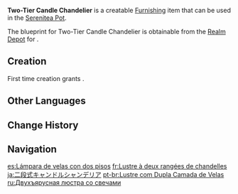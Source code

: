 {{Furnishing Infobox
|id             = 360401
|image          = Item Two-Tier Candle Chandelier.png
|category       = Decoration
|subcategory    = Ceiling Lamp
|quality        = 3
|adeptal_energy = 60
|load           = 305
|reduced_load   = 305
|description    = An elegant candle-lit chandelier with a two-tiered design for superior illumination. It also has a nice warming effect, with the only downside being the trouble it takes to replace any burnt-out candles.
|blueprint      = Realm Depot
}}
'''Two-Tier Candle Chandelier''' is a creatable [[Furnishing]] item that can be used in the [[Serenitea Pot]].

The blueprint for Two-Tier Candle Chandelier is obtainable from the [[Realm Depot]] for {{Item|Realm Currency|24|x=160}}.

==Creation==
First time creation grants {{Item|Trust|24|x=60}}.
{{Recipe
|type = Creation
|time = 14h
|Birch Wood = 4
|Iron Chunk = 8
|sort = Birch Wood;Iron Chunk
}}

==Other Languages==
{{Other Languages
|en      = Two-Tier Candle Chandelier
|zhs     = 双层烛台吊灯
|zhs_rm  = Shuāngcéng Zhútái Diàodēng
|zht     = 雙層燭臺吊燈
|zht_rm  = Shuāngcéng Zhútái Diàodēng
|zh_tl   = 
|ja      = 二段式キャンドルシャンデリア
|ja_rm   = Nidan-shiki Kyandoru Shanderia
|ja_tl   = 
|ko      = 2단 촛대 샹들리에
|ko_rm   = Idan Chotdae Syangdeullie
|ko_tl   = Two-Tier Candlestick Chandelier
|es      = Lámpara de velas con dos pisos
|es_tl   = Candle Lamp With Two Tiers
|fr      = Lustre à deux rangées de chandelles
|fr_tl   = Chandelier with Two Rows of Candles
|ru      = Двухъярусная люстра со свечами
|ru_tl   = 
|th      = โคมไฟแชนเดอร์เลียเชิงเทียนสองชั้น
|th_rm   = 
|th_tl   = 
|vi      = Đèn Chùm Giá Nến 2 Tầng
|vi_tl   = 
|de      = Doppelter Kerzenleuchter
|de_tl   = Double Candlestick
|id      = Lampu Gantung Lilin 2 Lapis
|id_tl   = 2-Tier Candle Chandelier
|pt      = Lustre com Dupla Camada de Velas
|pt_tl   = 
|tr      = İki Kademeli Avize
|tr_tl   = 
|it      = Lampadario a candelabro
|it_tl   = 
}}

==Change History==
{{Change History|1.5}}

==Navigation==
{{Furnishing Navbox|interior}}

[[es:Lámpara de velas con dos pisos]]
[[fr:Lustre à deux rangées de chandelles]]
[[ja:二段式キャンドルシャンデリア]]
[[pt-br:Lustre com Dupla Camada de Velas]]
[[ru:Двухъярусная люстра со свечами]]